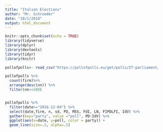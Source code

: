 ```yaml
---
title: "Italian Elections"
author: "Mr. Schroeder"
date: "10/1/2018"
output: html_document
---
```


```r
knitr::opts_chunk$set(echo = TRUE)
library(tidyverse)
library(dplyr)
library(devtools)
library(tidyr)
library(knitr)
```

```r
pollofpolls<- read_csv("https://pollofpolls.eu/get/polls/IT-parliament/format/csv", guess_max=3000)

pollofpolls %>% 
  count(firm)%>% 
  arrange(desc(nn)) %>% 
  filter(nn>=100)


pollofpolls %>% 
  filter(date>="2016-12-04") %>%
  select(date,firm, n, sd, PD, M5S, FdI, LN, FIPDLFI, IdV) %>% 
  gather(key="party", value ="poll", PD:IdV) %>% 
  ggplot(aes(x=date, y=poll, color = party)) + 
  geom_line(size=.5, alpha=.5)

```

